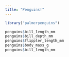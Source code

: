 ```yaml
---
title: "Penguins!"
---
```


```r
library("palmerpenguins")
```


```r
penguins$bill_length_mm
penguins$bill_depth_mm
penguins$flippler_length_mm
penguins$body_mass_g
penguins$bill_length_mm
```
